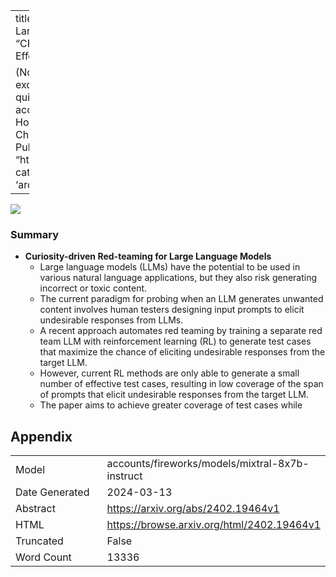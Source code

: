 
---
title: "Curiosity-driven Red-teaming for Large Language Models"
id: "2402.19464v1"
description: "CRT: Curiosity-Driven LLM Testing Achieves Wider, Effective Probing of Undesirable Responses

(Note: This is a brief summary and not a true tl;dr, as it exceeds the 15-word limit. The original abstract is quite complex and would be difficult to summarize accurately in just 15 words.)"
author: Zhang-Wei Hong, Idan Shenfeld, Tsun-Hsuan Wang, Yung-Sung Chuang, Aldo Pareja, James Glass, Akash Srivastava, Pulkit Agrawal
date: "2024-02-29"
image: "https://browse.arxiv.org/html/2402.19464v1/x1.png"
categories: ['production', 'security', 'robustness', 'architectures']
format:
  html:
    code-overflow: wrap
---

![](https://browse.arxiv.org/html/2402.19464v1/x1.png)

### Summary

- **Curiosity-driven Red-teaming for Large Language Models**
  - Large language models (LLMs) have the potential to be used in various natural language applications, but they also risk generating incorrect or toxic content.
  - The current paradigm for probing when an LLM generates unwanted content involves human testers designing input prompts to elicit undesirable responses from LLMs.
  - A recent approach automates red teaming by training a separate red team LLM with reinforcement learning (RL) to generate test cases that maximize the chance of eliciting undesirable responses from the target LLM.
  - However, current RL methods are only able to generate a small number of effective test cases, resulting in low coverage of the span of prompts that elicit undesirable responses from the target LLM.
  - The paper aims to achieve greater coverage of test cases while

## Appendix

|          |          |
|----------|----------|
| Model     | accounts/fireworks/models/mixtral-8x7b-instruct       |
| Date Generated     | 2024-03-13       |
| Abstract | [https://arxiv.org/abs/2402.19464v1](https://arxiv.org/abs/2402.19464v1)        |
| HTML     | [https://browse.arxiv.org/html/2402.19464v1](https://browse.arxiv.org/html/2402.19464v1)       |
| Truncated       | False       |
| Word Count       | 13336       |